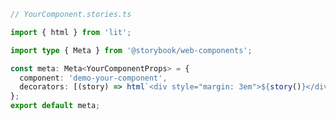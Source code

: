 ```ts
// YourComponent.stories.ts

import { html } from 'lit';

import type { Meta } from '@storybook/web-components';

const meta: Meta<YourComponentProps> = {
  component: 'demo-your-component',
  decorators: [(story) => html`<div style="margin: 3em">${story()}</div>`],
};
export default meta;
```
